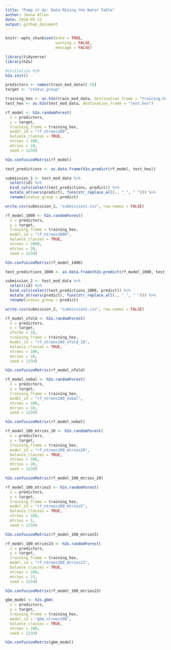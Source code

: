 ```yaml
---
title: "Pump it Up: Data Mining the Water Table"
author: Jenna Allen
date: 2018-05-22
output: github_document
---
```


```r
knitr::opts_chunk$set(echo = TRUE,
                      warning = FALSE,
                      message = FALSE)
```

```r
library(tidyverse)
library(h2o)
```

```r
#initialize h20
h2o.init()
```

```r
predictors <- names(train_mod_data)[-18]
target <- "status_group"
```

```r
training_hex <- as.h2o(train_mod_data, destination_frame = "training.hex")
test_hex <- as.h2o(test_mod_data, destination_frame = "test.hex")
```

```r
rf_model <- h2o.randomForest(
  x = predictors,
  y = target,
  training_frame = training_hex,
  model_id = "rf_ntrees100",
  balance_classes = TRUE,
  ntrees = 100, 
  mtries = 10,
  seed = 1234)
```

```r
h2o.confusionMatrix(rf_model)
```

```r
test_predictions <- as.data.frame(h2o.predict(rf_model, test_hex))
```

```r
submission_1 <- test_mod_data %>% 
  select(id) %>% 
  bind_cols(select(test_predictions, predict)) %>% 
  mutate_at(vars(predict), funs(str_replace_all(., "_", " "))) %>% 
  rename(status_group = predict)

write.csv(submission_1, "submission1.csv", row.names = FALSE)
```

```r
rf_model_1000 <- h2o.randomForest(
  x = predictors,
  y = target,
  training_frame = training_hex,
  model_id = "rf_ntrees1000",
  balance_classes = TRUE,
  ntrees = 1000, 
  mtries = 20,
  seed = 1234)
```

```r
h2o.confusionMatrix(rf_model_1000)
```

```r
test_predictions_1000 <- as.data.frame(h2o.predict(rf_model_1000, test_hex))
```

```r
submission_2 <- test_mod_data %>% 
  select(id) %>% 
  bind_cols(select(test_predictions_1000, predict)) %>% 
  mutate_at(vars(predict), funs(str_replace_all(., "_", " "))) %>% 
  rename(status_group = predict)

write.csv(submission_2, "submission2.csv", row.names = FALSE)
```

```r
rf_model_nfold <- h2o.randomForest(
  x = predictors,
  y = target,
  nfolds = 10,
  training_frame = training_hex,
  model_id = "rf_ntrees100_nfold_10",
  balance_classes = TRUE,
  ntrees = 100, 
  mtries = 10,
  seed = 1234)
```

```r
h2o.confusionMatrix(rf_model_nfold)
```


```r
rf_model_nobal <- h2o.randomForest(
  x = predictors,
  y = target,
  training_frame = training_hex,
  model_id = "rf_ntrees100_nobal",
  ntrees = 100, 
  mtries = 10,
  seed = 1234)
```
```r
h2o.confusionMatrix(rf_model_nobal)
```


```r
rf_model_100_mtries_20 <- h2o.randomForest(
  x = predictors,
  y = target,
  training_frame = training_hex,
  model_id = "rf_ntrees100_mtries20",
  balance_classes = TRUE,
  ntrees = 100, 
  mtries = 20,
  seed = 1234)
```

```r
h2o.confusionMatrix(rf_model_100_mtries_20)
```

```r
rf_model_100_mtries5 <- h2o.randomForest(
  x = predictors,
  y = target,
  training_frame = training_hex,
  model_id = "rf_ntrees100_mtries5",
  balance_classes = TRUE,
  ntrees = 100,
  mtries = 5,
  seed = 1234)
```

```r
h2o.confusionMatrix(rf_model_100_mtries5)
```

```r
rf_model_100_mtries23 <- h2o.randomForest(
  x = predictors,
  y = target,
  training_frame = training_hex,
  model_id = "rf_ntrees100_mtries23",
  balance_classes = TRUE,
  ntrees = 100,
  mtries = 23,
  seed = 1234)
```

```r
h2o.confusionMatrix(rf_model_100_mtries23)
```


```r
gbm_model <- h2o.gbm(
  x = predictors,
  y = target,
  training_frame = training_hex,
  model_id = "gbm_ntrees100",
  balance_classes = TRUE,
  ntrees = 100,
  seed = 1234)
```

```r
h2o.confusionMatrix(gbm_model)
```

